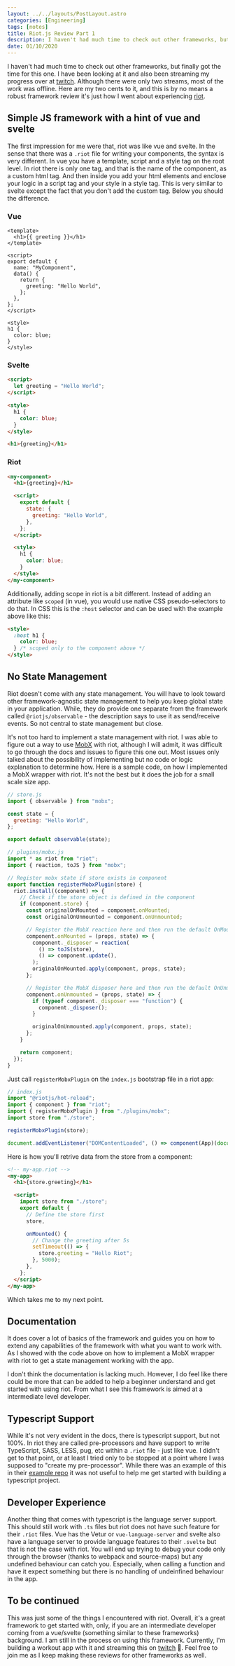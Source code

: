 ```yaml
---
layout: ../../layouts/PostLayout.astro
categories: [Engineering]
tags: [notes]
title: Riot.js Review Part 1
description: I haven't had much time to check out other frameworks, but finally got the time for this one
date: 01/10/2020
---
```


I haven't had much time to check out other frameworks, but finally got the time for this one. I have been looking at it
and also been streaming my progress over at [twitch][twitch]. Although there were only two streams, most of the work
was offline. Here are my two cents to it, and this is by no means a robust framework review it's just how I went about
experiencing [riot][riot].

## Simple JS framework with a hint of vue and svelte

The first impression for me were that, riot was like vue and svelte. In the sense that there was a `.riot` file for
writing your components, the syntax is very different. In vue you have a template, script and a style tag on the root
level. In riot there is only one tag, and that is the name of the component, as a custom html tag. And then inside you
add your html elements and enclose your logic in a script tag and your style in a style tag. This is very similar to
svelte except the fact that you don't add the custom tag. Below you should the difference.

### Vue

```vue
<template>
  <h1>{{ greeting }}</h1>
</template>

<script>
export default {
  name: "MyComponent",
  data() {
    return {
      greeting: "Hello World",
    };
  },
};
</script>

<style>
h1 {
  color: blue;
}
</style>
```

### Svelte

```html
<script>
  let greeting = "Hello World";
</script>

<style>
  h1 {
    color: blue;
  }
</style>

<h1>{greeting}</h1>
```

### Riot

```html
<my-component>
  <h1>{greeting}</h1>

  <script>
    export default {
      state: {
        greeting: "Hello World",
      },
    };
  </script>

  <style>
    h1 {
      color: blue;
    }
  </style>
</my-component>
```

Additionally, adding scope in riot is a bit different. Instead of adding an attribute like `scoped` (in vue), you would
use native CSS pseudo-selectors to do that. In CSS this is the `:host` selector and can be used with the example above
like this:

```html
<style>
  :host h1 {
    color: blue;
  } /* scoped only to the component above */
</style>
```

## No State Management

Riot doesn't come with any state management. You will have to look toward other framework-agnostic state management to
help you keep global state in your application. While, they do provide one separate from the framework called
`@riotjs/observable` - the description says to use it as send/receive events. So not central to state management but
close.

It's not too hard to implement a state management with riot. I was able to figure out a way to use [MobX][mobx] with
riot, although I will admit, it was difficult to go through the docs and issues to figure this one out. Most issues only
talked about the possibility of implementing but no code or logic explanation to determine how. Here is a sample code,
on how I implemented a MobX wrapper with riot. It's not the best but it does the job for a small scale size app.

```js
// store.js
import { observable } from "mobx";

const state = {
  greeting: "Hello World",
};

export default observable(state);
```

```js
// plugins/mobx.js
import * as riot from "riot";
import { reaction, toJS } from "mobx";

// Register mobx state if store exists in component
export function registerMobxPlugin(store) {
  riot.install((component) => {
    // Check if the store object is defined in the component
    if (component.store) {
      const originalOnMounted = component.onMounted;
      const originalOnUnmounted = component.onUnmounted;

      // Register the MobX reaction here and then run the default OnMounted lifecycle
      component.onMounted = (props, state) => {
        component._disposer = reaction(
          () => toJS(store),
          () => component.update(),
        );
        originalOnMounted.apply(component, props, state);
      };

      // Register the MobX disposer here and then run the default OnUnmounted lifecycle
      component.onUnmounted = (props, state) => {
        if (typeof component._disposer === "function") {
          component._disposer();
        }

        originalOnUnmounted.apply(component, props, state);
      };
    }

    return component;
  });
}
```

Just call `registerMobxPlugin` on the `index.js` bootstrap file in a riot app:

```js
// index.js
import "@riotjs/hot-reload";
import { component } from "riot";
import { registerMobxPlugin } from "./plugins/mobx";
import store from "./store";

registerMobxPlugin(store);

document.addEventListener("DOMContentLoaded", () => component(App)(document.getElementById("app")));
```

Here is how you'll retrive data from the store from a component:

```html
<!-- my-app.riot -->
<my-app>
  <h1>{store.greeting}</h1>

  <script>
    import store from "./store";
    export default {
      // Define the store first
      store,

      onMounted() {
        // Change the greeting after 5s
        setTimeout(() => {
          store.greeting = "Hello Riot";
        }, 5000);
      },
    };
  </script>
</my-app>
```

Which takes me to my next point.

## Documentation

It does cover a lot of basics of the framework and guides you on how to extend any capabilities of the framework with
what you want to work with. As I showed with the code above on how to implement a MobX wrapper with riot to get a state
management working with the app.

I don't think the documentation is lacking much. However, I do feel like there could be more that can be added to help
a beginner understand and get started with using riot. From what I see this framework is aimed at a intermediate level
developer.

## Typescript Support

While it's not very evident in the docs, there is typescript support, but not 100%. In riot they are called
pre-processors and have support to write TypeScript, SASS, LESS, pug, etc within a `.riot` file - just like vue.
I didn't get to that point, or at least I tried only to be stopped at a point where I was supposed to "create my
pre-processor". While there was an example of this in their [example repo][riot-example] it was not useful to help me
get started with building a typescript project.

## Developer Experience

Another thing that comes with typescript is the language server support. This should still work with `.ts` files but
riot does not have such feature for their `.riot` files. Vue has the Vetur or `vue-language-server` and svelte also
have a language server to provide language features to their `.svelte` but that is not the case with riot. You will end
up trying to debug your code only through the browser (thanks to webpack and source-maps) but any undefined behaviour
can catch you. Especially, when calling a function and have it expect something but there is no handling of undeinfined
behaviour in the app.

## To be continued

This was just some of the things I encountered with riot. Overall, it's a great framework to get started with, only, if
you are an intermediate developer coming from a vue/svelte (something similar to these frameworks) background. I am
still in the process on using this framework. Currently, I'm building a workout app with it and streaming this on
[twitch][twitch] 🙂. Feel free to join me as I keep making these reviews for other frameworks as well.

[twitch]: https://twitch.tv/creativenull
[riot]: https://riot.js.org
[mobx]: https://mobx.js.org
[riot-example]: https://github.com/riot/examples
